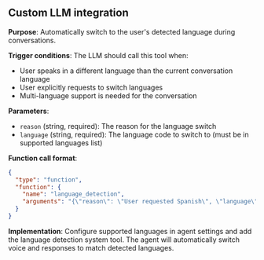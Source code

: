 ## Custom LLM integration

**Purpose**: Automatically switch to the user's detected language during conversations.

**Trigger conditions**: The LLM should call this tool when:

- User speaks in a different language than the current conversation language
- User explicitly requests to switch languages
- Multi-language support is needed for the conversation

**Parameters**:

- `reason` (string, required): The reason for the language switch
- `language` (string, required): The language code to switch to (must be in supported languages list)

**Function call format**:

```json
{
  "type": "function",
  "function": {
    "name": "language_detection",
    "arguments": "{\"reason\": \"User requested Spanish\", \"language\": \"es\"}"
  }
}
```

**Implementation**: Configure supported languages in agent settings and add the language detection system tool. The agent will automatically switch voice and responses to match detected languages.
